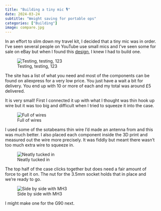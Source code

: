 ```yaml
---
title: "Building a tiny mic 🎙️"
date: 2024-03-24
subtitle: "Weight saving for portable ops"
categories: ["Building"]
image: compare.jpg
---
```


In an effort to slim down my travel kit, I decided that a tiny mic was in order. I’ve seen several people on YouTube use small mics and I’ve seen some for sale on eBay but when I found this [design](https://www.printables.com/model/320559-mini-microphone-for-trusdx-usdx-kx2-and-kx3), I knew I had to build one.

![Testing, testing, 123](img_7503-768x1024.jpg)

The site has a list of what you need and most of the components can be found on aliexpress for a very low price. You just have a wait a bit for delivery. You end up with 10 or more of each and my total was around £5 delivered.

It is very small! First I connected it up with what I thought was thin hook up wire but it was too big and difficult when I tried to squeeze it into the case.

![Full of wires](img_7504-768x1024.jpg)

I used some of the sotabeams thin wire I’d made an antenna from and this was much better. I also placed each component inside the 3D print and measured out the wire more precisely. It was fiddly but meant there wasn’t too much extra wire to squeeze in.

![Neatly tucked in](img_7506-1024x815.jpg)

The top half of the case clicks together but does need a fair amount of force to get it on. The nut for the 3.5mm socket holds that in place and we’re ready to go.

![Side by side with MH3](compare.jpg)

I might make one for the G90 next.
